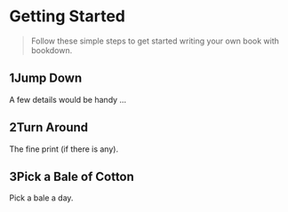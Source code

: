 
Getting Started
=================================

> Follow these simple steps to get started writing your own book with bookdown.

## <span class="bigNumber color1">1</span>Jump Down

A few details would be handy ...

## <span class="bigNumber color2">2</span>Turn Around

The fine print (if there is any).

## <span class="bigNumber color3">3</span>Pick a Bale of Cotton

Pick a bale a day.





